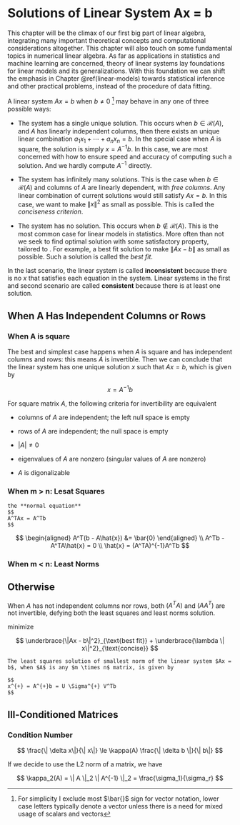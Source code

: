 # Solutions of Linear System Ax = b {#linear-system}

This chapter will be the climax of our first big part of linear algebra, integrating many important theoretical concepts and computational considerations altogether. This chapter will also touch on some fundamental topics in numerical linear algebra. As far as applications in statistics and machine learning are concerned, theory of linear systems lay foundations for linear models and its generalizations. With this foundation we can shift the emphasis in Chapter \@ref(linear-models) towards statistical inference and other practical problems, instead of the procedure of data fitting. 

A linear system $Ax= b$ when $b \not = 0$ [^linear-system-1] may behave in any one of three possible ways:

[^linear-system-1]: For simplicity I exclude most $\bar{}$ sign for vector notation, lower case letters typically denote a vector unless there is a need for mixed usage of scalars and vectors

-   The system has a single unique solution. This occurs when $b \in \mathcal{R}(A)$, and $A$ has linearly independent columns, then there exists an unique linear combination $a_1x_1 + \cdots + a_nx_n = b$. In the special case when $A$ is square, the solution is simply $x = A^{-1}b$. In this case, we are most concerned with how to ensure speed and accuracy of computing such a solution. And we hardly compute $A^{-1}$ directly. 

-   The system has infinitely many solutions. This is the case when $b \in \mathcal{R}(A)$ and columns of $A$ are linearly dependent, with *free columns*. Any linear combination of current solutions would still satisfy $Ax = b$. In this case, we want to make $\| x \|^2$ as small as possible. This is called the *conciseness criterion*.

-   The system has no solution. This occurs when $b \not \in \mathcal{R}(A)$. This is the most common case for linear models in statistics. More often than not we seek to find optimal solution with some satisfactory property, tailored to . For example, a best fit solution to make $\|Ax - b\|$ as small as possible. Such a solution is called the *best fit*.



In the last scenario, the linear system is called **inconsistent** because there is no $x$ that satisfies each equation in the system. Linear systems in the first and second scenario are called **consistent** because there is at least one solution.

## When A Has Independent Columns or Rows

### When A is square

The best and simplest case happens when $A$ is square and has independent columns and rows: this means $A$ is invertible. Then we can conclude that the linear system has one unique solution $x$ such that $Ax = b$, which is given by

$$
x = A^{-1}b
$$

For square matrix $A$, the following criteria for invertibility are equivalent

-   columns of $A$ are independent; the left null space is empty

-   rows of $A$ are independent; the null space is empty

-   $|A| \not = 0$

-   eigenvalues of $A$ are nonzero (singular values of $A$ are nonzero)

-   $A$ is digonalizable



### When m > n: Lesat Squares

```definition
the **normal equation** 
$$
A^TAx = A^Tb
$$
```

$$
\begin{aligned}
A^T(b - A\hat{x}) &= \bar{0}
\end{aligned} \\
A^Tb - A^TA\hat{x} = 0 \\
\hat{x} = (A^TA)^{-1}A^Tb
$$


















### When m < n: Least Norms

## Otherwise

When $A$ has not independent columns nor rows, both $(A^TA)$ and $(AA^T)$ are not invertible, defying both the least squares and least norms solution.



minimize 

$$
\underbrace{\|Ax - b\|^2}_{\text{best fit}} + \underbrace{\lambda \| x\|^2}_{\text{concise}}
$$

```theorem
The least squares solution of smallest norm of the linear system $Ax = b$, when $A$ is any $m \times n$ matrix, is given by 

$$
x^{+} = A^{+}b = U \Sigma^{+} V^Tb
$$
```




























## Ill-Conditioned Matrices

### Condition Number

$$
\frac{\| \delta x\|}{\| x\|} \le \kappa(A) \frac{\| \delta b \|}{\| b\|}
$$

If we decide to use the L2 norm of a matrix, we have

$$
\kappa_2(A) = \| A \|_2 \| A^{-1} \|_2 = \frac{\sigma_1}{\sigma_r}
$$
